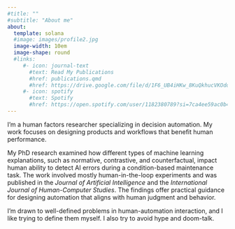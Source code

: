```yaml
---
#title: ""
#subtitle: "About me"
about:
  template: solana
  #image: images/profile2.jpg
  image-width: 10em
  image-shape: round
  #links:
     #- icon: journal-text
       #text: Read My Publications
       #href: publications.qmd
       #href: https://drive.google.com/file/d/1F6_UB4iHKw_8KuQkhucVKOdoi_U4X7JW/view?usp=sharing
     #- icon: spotify
       #text: Spotify
       #href: https://open.spotify.com/user/1182380789?si=7ca4ee59ac0b4619
---
```


I'm a human factors researcher specializing in decision automation. My work focuses on designing products and workflows that benefit human performance.

My PhD research examined how different types of machine learning explanations, such as normative, contrastive, and counterfactual, impact human ability to detect AI errors during a condition-based maintenance task. The work involved mostly human-in-the-loop experiments and was published in the *Journal of Artificial Intelligence* and the *International Journal of Human-Computer Studies*. The findings offer practical guidance for designing automation that aligns with human judgment and behavior.

I'm drawn to well-defined problems in human-automation interaction, and I like trying to define them myself. I also try to avoid hype and doom-talk.
